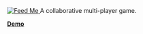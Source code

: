 
<a target="_blank" href="https://sh.reddit.com/r/devvit_snoosweek/comments/1axblp8/feed_me/">
  <img src={FeedMe} alt="Feed Me" style={{ width: '512px', borderRadius: '16px' }} />
</a>
A collaborative multi-player game.

**[Demo](https://sh.reddit.com/r/devvit_snoosweek/comments/1axblp8/feed_me/)**
